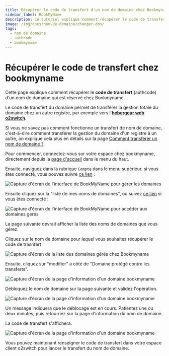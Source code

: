 ```yaml
---
title: Récupérer le code de transfert d'un nom de domaine chez Bookmyname
sidebar_label: BookMyName
description: Ce tutoriel explique comment récupérer le code de transfert d'un nom de domaine géré chez BookMyName
image: /img/docs/nom-de-domaine/changer-dns/
tags:
  - nom de domaine
  - authcode
  - bookmyname
---
```

# Récupérer le code de transfert chez bookmyname

Cette page explique comment récupérer le **code de transfert** (authcode) d'un nom de domaine qui est réservé chez
Bookmyname. 

Le code de transfert du domaine permet de transférer la gestion totale du  domaine chez un autre registre, par exemple
vers l'**[hébergeur web o2switch](https://www.o2switch.fr/hebergement-illimite/)**.

Si vous ne savez pas comment fonctionne un transfert de nom de domaine, c'est-à-dire comment transférer la gestion du
domaine d'un registre à un autre, on explique cela plus en détails sur la page [Comment transférer un nom de domaine
?](/nom-de-domaine/code-transfert/).

Pour commencer, connectez-vous sur votre espace chez bookmyname, directement depuis la [page
d'accueil](https://www.bookmyname.com) dans le menu du haut.

<Badge text="1" type="danger" /> Ensuite, naviguez dans la rubrique `Compte` dans le menu supérieur. si vous êtes
connecté, vous pouvez suivre [ce lien](https://www.bookmyname.com/manager.cgi) :

<Image
    src="/img/docs/nom-de-domaine/code-transfert/gerer_bookmyname.png"
    title="Gérer le domaine chez Bookmyname"
    caption="Accès à la gestion des domaines BookMyName"
    alt="Capture d'écran de l'interface de BookMyName pour gérer les domaines"
/>

<Badge text="2" type="danger" /> Ensuite cliquez sur la "liste de mes noms de domaines", ou suivez [ce
lien](https://www.bookmyname.com/manager.cgi?cmd=dld) si vous êtes connecté :


<Image
    src="/img/docs/nom-de-domaine/code-transfert/bookmyname_liste_domaine.png"
    title="Accès à la liste des domaines chez Bookmyname"
    caption="Accès à la liste des noms de domaines gérés chez BookMyName"
    alt="Capture d'écran de l'interface de BookMyName pour accéder aux domaines gérés"
/>

La page suivante devrait afficher la liste des noms de domaines que vous gérez. 

<Badge text="3" type="danger" /> Cliquez sur le nom de domaine pour lequel vous souhaitez récupérer le code de trasnfert

<Image
    src="/img/docs/nom-de-domaine/code-transfert/bookmyname-gestion-domaine.png"
    title="Liste des domaines gérés chez Bookmyname"
    caption="Liste des noms de domaines en gestion chez Bookmyname"
    alt="Capture d'écran de la liste des domaines gérés chez Bookmyname"
/>


<Badge text="4" type="danger" /> Ensuite, cliquez sur "modifier" a côté de "Domaine protégé contre les transferts".

<Image
    src="/img/docs/nom-de-domaine/code-transfert/recuperer-code-transfert-bookmyname.png"
    title="Débloquer le nom de domaine chez BookMyName"
    caption="Il faut débloquer le nom de domaine chez Bookmyname avant de récupérer le code de transfert"
    alt="Capture d'écran de la page d'information d'un domaine bookmyname"
/>

<Badge text="5" type="danger" /> Débloquez le nom de domaine sur la page suivante et validez l'opération. 

<Image
    src="/img/docs/nom-de-domaine/code-transfert/bookmyname-debloquer-domaine.png"
    title="Débloquer le nom de domaine chez BookMyName"
    caption="Il faut débloquer le nom de domaine chez Bookmyname avant de récupérer le code de transfert"
    alt="Capture d'écran de la page d'information d'un domaine bookmyname"
/>

Un message indiquera que le déblocage est en cours. Patientez une ou deux minutes, puis retournez sur la page
d'information du nom de domaine.

La code de transfert s'affichera. 

<Image
    src="/img/docs/nom-de-domaine/code-transfert/code-de-transfert-bookmyname.png"
    title="Le code de transfert s'affiche"
    caption="Après avoir débloqué le domaine, le code de transfert s'affiche"
    alt="Capture d'écran de la page d'information d'un domaine bookmyname"
/>

Vous pouvez maintenant renseigner le code de transfert dans votre espace client o2switch pour lancer le transfert du 
nom de domaine.